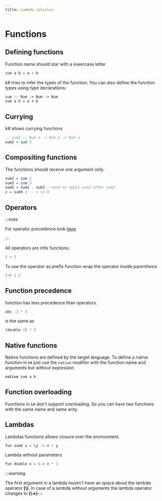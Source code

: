 ```yaml
---
title: Lambda calculus
---
```


# Functions


## Defining functions

Function name should star with a lowercase letter

```haskell
sum a b = a + b
```

*k#* tries to infer the types of the function. You can also define the function types using type declarations:

```fsharp
sum :: Num -> Num -> Num
sum a b = a + b
```

## Currying

*k#* allows currying functions

```haskell
-- sum2 :: Num a -> Num a -> Num a
sum2 = sum 2
```

## Compositing functions

The functions should receive one argument only.

```haskell
sum2 = sum 2
sum3 = sum 3
sum5 = sum2 . sum3 --read as apply sum2 after sum3
x = sum5 3 -- x is 8
```

## Operators 

:::note 

For operator precedence look [here](0003-syntax.mdx#operator-precedence)

:::

All operators are infix functions. 

```haskell
1 + 2
```

To use the operator as prefix function wrap the operator inside parenthesis

```haskell
(+) 1 2
```

## Function precedence

function has less precedence than operators.

```haskell
abs -3 * 4 
```

is the same as

```haskell
(double 3) * 5
```

## Native functions

Native functions are defined by the target language. To define a native function in `k#` just use the `native` modifier with the function name and arguments but without expression

```java
native sum a b
```

## Function overloading

Functions in `k#` don't support overloading. So you can have two functions with the same name and same arity.

## Lambdas

Lambdas functions allows closure over the environment.

```haskell
fun sumX x = \y -> x + y
```

Lambda without parameters 

```haskell
fun double x = \-> x * 2
```

:::warning 

The first argument in a lambda mustn't have an space about the lambda operator **(\\)**. In case of a lambda without arguments the lambda operator changes to **(\\->)**
:::

